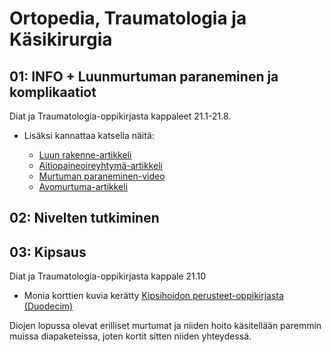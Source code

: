 # Ortopedia, Traumatologia ja Käsikirurgia {#OrtoTraumaKasi}

## 01: INFO + Luunmurtuman paraneminen ja komplikaatiot

Diat ja Traumatologia-oppikirjasta kappaleet 21.1-21.8.

- Lisäksi kannattaa katsella näitä: 

  - [Luun rakenne-artikkeli](https://open.oregonstate.education/aandp/chapter/6-3-bone-structure/)
  - [Aitiopaineoireyhtymä-artikkeli](https://say.fi/files/lehtovakkalakaakinen_aitiopaine.pdf)
  - [Murtuman paraneminen-video](https://youtu.be/ZD_5Why69IM?si=IJFrbGAw79Cy18Fe)
  - [Avomurtuma-artikkeli](https://www.oppiportti.fi/oppikirjat/kia00380?q=avomurtuma)
  
## 02: Nivelten tutkiminen 

## 03: Kipsaus 

Diat ja Traumatologia-oppikirjasta kappale 21.10 

- Monia korttien kuvia kerätty [Kipsihoidon perusteet-oppikirjasta (Duodecim)](https://www.oppiportti.fi/oppikirjat/kps00001)

Diojen lopussa olevat erilliset murtumat ja niiden hoito käsitellään paremmin muissa diapaketeissa, joten kortit sitten niiden yhteydessä. 